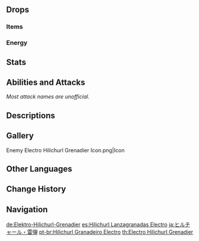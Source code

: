 {{Enemy Infobox
|image    = Enemy Electro Hilichurl Grenadier.png
|dmgtype  = Electro
|weakpoint = yes
|family   = Hilichurls
|type     = Common Enemies
|group    = Hilichurl Grenadiers
|location = [[Inazuma]]
}}
{{Enemy Intro}}

==Drops==
===Items===
{{Drops Table|type=Hilichurls}}

===Energy===
{{Energy Drops
|hp1   = 60
|p1    = 1
|hp2   = 0
|p2    = 1
}}

==Stats==
{{Enemy Stats|hp_ratio=1|atk_ratio=1.8|hp_type=1}}

==Abilities and Attacks==
''Most attack names are unofficial.''
{{Enemy Attacks
|name_1 = Electro Slime Throw
|desc_1 = Digs an [[Electro Slime]] out of the ground and throws it at the player, dealing '''100% ATK''' as {{Color|AoE Electro DMG}}. Staggering the Grenadier during this attack will knock the Electro Slime out of its hands. An Electro Slime knocked out of the Grenadier's hands will stay on the ground for a period of time before exploding and dealing '''100% ATK''' as {{Color|AoE Electro DMG}}.
*Although the Electro Slime is highlighted as an {{Electro}} entity under [[Elemental Sight]], it will not react with another element, neither will it cause an {{Electro}} [[Elemental Absorption]] to occur.
|file_1_2 = Electro Hilichurl Grenadier Electro Slime Throw Staggered
|caption_1_2 = Staggered
|file_1_3 = Electro Hilichurl Grenadier Electro Slime Throw Staggered Explosion
|caption_1_3 = Fallen Slime Explosion
}}

==Descriptions==
{{Description|The primitive wandering inhabitants of [[Teyvat]]'s wildernesses.<br />[[Electro Slime]]s don't seem to have as many applications as [[Pyro Slime]]s or [[Anemo Slime]]s in the benighted lives of the [[Hilichurls]].<br />Perhaps one day they may discover the flow of Elements between [[Electro Slime]] and [[Mutant Electro Slime]] and make some great progress...?|[[Archive]]}}

==Gallery==
<gallery>
Enemy Electro Hilichurl Grenadier Icon.png|Icon
</gallery>

==Other Languages==
{{Other Languages
|en      = Electro Hilichurl Grenadier
|zhs     = 雷弹丘丘人
|zhs_rm  = Léi Dàn Qiūqiū-rén
|zht     = 雷彈丘丘人
|zht_rm  = Léi Dàn Qiūqiū-rén
|zh_tl   = Thunder Grenade Hilichurl
|ja      = ヒルチャール・雷弾
|ja_rm   = Hiruchaaru - Raidan{{Assumed}}
|ja_tl   = Hilichurl - Thunder Bullet
|ko      = 번개탄 츄츄족
|ko_rm   = Beongaetan Chyuchyujok
|ko_tl   = Lightning-bomb Hilichurl
|es      = Hilichurl Lanzagranadas Electro
|es_tl   = Electro Hilichurl Grenadier
|fr      = Grenadier Brutocollinus Électro
|fr_tl   = Electro Hilichurl Grenadier
|ru      = Электро хиличурл-гренадёр
|ru_tl   = Electro Hilichurl Grenadier
|th      = Electro Hilichurl Grenadier
|vi      = Hilichurl Đạn Lôi
|vi_tl   = Electro Grenade Hilichurl
|de      = Elektro-Hilichurl-Grenadier
|de_tl   = Electro Hilichurl Grenadier
|id      = Electro Hilichurl Grenadier
|pt      = Hilichurl Granadeiro Electro
|pt_tl   = 
|tr      = Elektrik Dağ Yabanisi Bombacısı
|tr_tl   = 
|it      = Hilichurl granatiere di Electro
|it_tl   = 
}}

==Change History==
{{Change History|2.0}}

==Navigation==
{{Enemy Navbox|type=Common}}

[[de:Elektro-Hilichurl-Grenadier]]
[[es:Hilichurl Lanzagranadas Electro]]
[[ja:ヒルチャール・雷弾]]
[[pt-br:Hilichurl Granadeiro Electro]]
[[th:Electro Hilichurl Grenadier]]